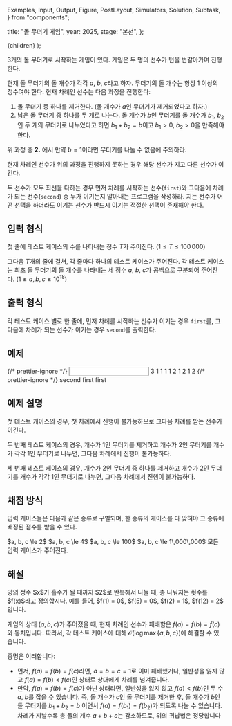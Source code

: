   Examples,
  Input,
  Output,
  Figure,
  PostLayout,
  Simulators,
  Solution,
  Subtask,
} from "components";

  title: "돌 무더기 게임",
  year: 2025,
  stage: "본선",
};

  <PostLayout meta={meta}>{children}</PostLayout>
);

$3$개의 돌 무더기로 시작하는 게임이 있다.
게임은 두 명의 선수가 턴을 번갈아가며 진행한다.

현재 돌 무더기의 돌 개수가 각각 $a$, $b$, $c$라고 하자.
무더기의 돌 개수는 항상 $1$ 이상의 정수여야 한다.
현재 차례인 선수는 다음 과정을 진행한다:

1. 돌 무더기 중 하나를 제거한다. (돌 개수가 $a$인 무더기가 제거되었다고 하자.)
2. 남은 돌 무더기 중 하나를 두 개로 나눈다. 돌 개수가 $b$인 무더기를 돌 개수가 $b_1$, $b_2$인 두 개의 무더기로 나누었다고 하면 $b_1 + b_2 = b$이고 $b_1 > 0$, $b_2 > 0$을 만족해야 한다.

위 과정 중 **2.** 에서 만약 $b = 1$이라면
무더기를 나눌 수 없음에 주의하라.

현재 차례인 선수가 위의 과정을 진행하지 못하는 경우
해당 선수가 지고 다른 선수가 이긴다.

두 선수가 모두 최선을 다하는 경우 먼저 차례를 시작하는 선수(`first`)와
그다음에 차례가 되는 선수(`second`) 중
누가 이기는지 알아내는 프로그램을 작성하라.
지는 선수가 어떤 선택을 하더라도 이기는 선수가 반드시 이기는
적절한 선택이 존재해야 한다.

## 입력 형식

첫 줄에 테스트 케이스의 수를 나타내는 정수 $T$가 주어진다.
$(1 \le T \le 100\,000)$

그다음 $T$개의 줄에 걸쳐, 각 줄마다 하나의 테스트 케이스가 주어진다.
각 테스트 케이스는 최초 돌 무더기의 돌 개수를 나타내는 세 정수
$a$, $b$, $c$가 공백으로 구분되어 주어진다.
$(1 \le a, b, c \le 10^{18})$

## 출력 형식

각 테스트 케이스 별로 한 줄에,
먼저 차례를 시작하는 선수가 이기는 경우 `first`를,
그다음에 차례가 되는 선수가 이기는 경우 `second`를
출력한다.


## 예제

<Examples>
  {/* prettier-ignore */}
  <Input>
3
1 1 1
1 2 1
2 1 2
  </Input>
  {/* prettier-ignore */}
  <Output>
second
first
first
  </Output>
</Examples>

## 예제 설명

첫 테스트 케이스의 경우,
첫 차례에서 진행이 불가능하므로 그다음 차례를 받는 선수가 이긴다.

두 번째 테스트 케이스의 경우,
개수가 $1$인 무더기를 제거하고
개수가 $2$인 무더기를 개수가 각각 $1$인 무더기로 나누면,
그다음 차례에서 진행이 불가능하다.

세 번째 테스트 케이스의 경우,
개수가 $2$인 무더기 중 하나를 제거하고
개수가 $2$인 무더기를 개수가 각각 $1$인 무더기로 나누면,
그다음 차례에서 진행이 불가능하다.


## 채점 방식

입력 케이스들은 다음과 같은 종류로 구별되며, 한 종류의 케이스를 다 맞혀야 그 종류에 배정된 점수를 받을 수 있다.

<Subtask index={1} score={13}>
  $a, b, c \le 2$
</Subtask>
<Subtask index={2} score={11}>
  $a, b, c \le 4$
</Subtask>
<Subtask index={3} score={29}>
  $a, b, c \le 100$
</Subtask>
<Subtask index={4} score={42}>
  $a, b, c \le 1\,000\,000$
</Subtask>
<Subtask index={5} score={5}>
  모든 입력 케이스가 주어진다.
</Subtask>

## 해설

<Solution>
양의 정수 $x$가 홀수가 될 때까지 $2$로 반복해서 나눌 때, 총 나눠지는 횟수를 $f(x)$라고 정의합시다.
예를 들어, $f(1) = 0$, $f(5) = 0$, $f(2) = 1$, $f(12) = 2$ 입니다.

게임의 상태 $(a, b, c)$가 주어졌을 때, 현재 차례인 선수가 패배함은 $f(a) = f(b) = f(c)$와 동치입니다.
따라서, 각 테스트 케이스에 대해 $\mathcal{O} \left( \log \max \{ a, b, c \} \right)$에 해결할 수 있습니다.

증명은 이러합니다:
- 먼저, $f(a) = f(b) = f(c)$라면, $a = b = c = 1$로 이미 패배했거나, 일반성을 잃지 않고 $f(a) = f(b) < f(c)$인 상태로 상대에게 차례를 넘겨줍니다.
- 만약, $f(a) = f(b) = f(c)$가 아닌 상태라면, 일반성을 잃지 않고 $f(a) < f(b)$인 두 수 $a$, $b$를 잡을 수 있습니다. 즉, 돌 개수가 $c$인 돌 무더기를 제거한 후, 돌 개수가 $b$인 돌 무더기를 $b_1 + b_2 = b$ 이면서 $f(a) = f(b_1) = f(b_2)$가 되도록 나눌 수 있습니다. 차례가 지날수록 총 돌의 개수 $a + b + c$는 감소하므로, 위의 귀납법은 정당합니다
</Solution>
